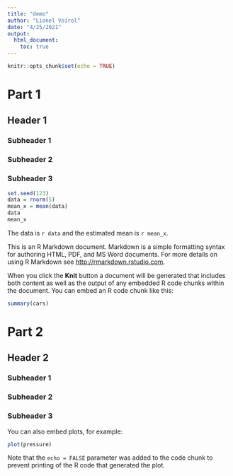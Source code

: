 ```yaml
---
title: "demo"
author: "Lionel Voirol"
date: "4/25/2021"
output:
  html_document:
    toc: true
---
```


```r
knitr::opts_chunk$set(echo = TRUE)
```
# Part 1 

## Header 1

### Subheader 1

### Subheader 2

### Subheader 3

```r
set.seed(123)
data = rnorm(5)
mean_x = mean(data)
data
mean_x
```

The data is `r data` and the estimated mean is `r mean_x`.



This is an R Markdown document. Markdown is a simple formatting syntax for authoring HTML, PDF, and MS Word documents. For more details on using R Markdown see <http://rmarkdown.rstudio.com>.

When you click the **Knit** button a document will be generated that includes both content as well as the output of any embedded R code chunks within the document. You can embed an R code chunk like this:

```r
summary(cars)
```

# Part 2

## Header 2

### Subheader 1

### Subheader 2

### Subheader 3

You can also embed plots, for example:

```r
plot(pressure)
```

Note that the `echo = FALSE` parameter was added to the code chunk to prevent printing of the R code that generated the plot.
